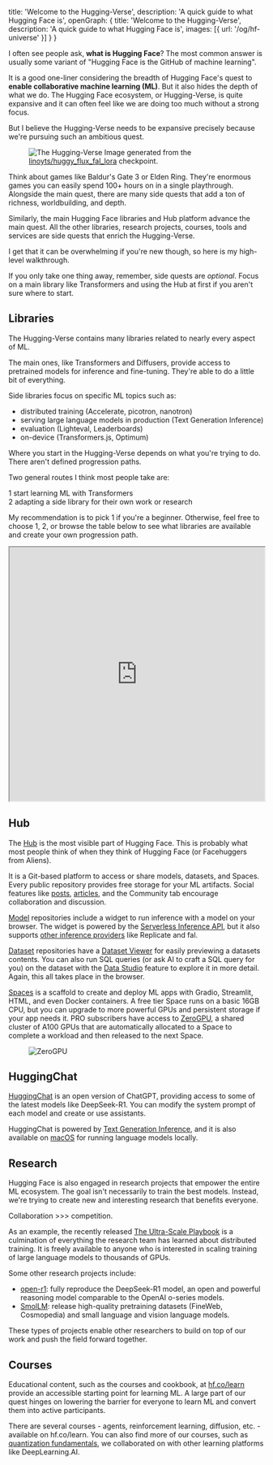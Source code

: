   title: 'Welcome to the Hugging-Verse',
  description: 'A quick guide to what Hugging Face is',
  openGraph: {
    title: 'Welcome to the Hugging-Verse',
    description: 'A quick guide to what Hugging Face is',
    images: [{ url: '/og/hf-universe' }]
  }
}

I often see people ask, **what is Hugging Face**? The most common answer is usually some variant of "Hugging Face is the GitHub of machine learning".

It is a good one-liner considering the breadth of Hugging Face's quest to **enable collaborative machine learning (ML)**. But it also hides the depth of what we do. The Hugging Face ecosystem, or Hugging-Verse, is quite expansive and it can often feel like we are doing too much without a strong focus.

But I believe the Hugging-Verse needs to be expansive precisely because we're pursuing such an ambitious quest.

<Figure>
  <img className="rounded-xl" src="https://huggingface.co/datasets/stevhliu/personal-blog/resolve/main/hf-universe.png" alt="The Hugging-Verse" />
  <Caption>Image generated from the <a href="https://huggingface.co/linoyts/huggy_flux_fal_lora?text=a+TOK+hugging+face+emoji,+a+NASA+spaceflight+mission+patch+of+a+cute+hugging+face+emoji+in+space">linoyts/huggy_flux_fal_lora</a> checkpoint.</Caption>
</Figure>

Think about games like Baldur's Gate 3 or Elden Ring. They're enormous games you can easily spend 100+ hours on in a single playthrough. Alongside the main quest, there are many side quests that add a ton of richness, worldbuilding, and depth.

Similarly, the main Hugging Face libraries and Hub platform advance the main quest. All the other libraries, research projects, courses, tools and services are side quests that enrich the Hugging-Verse.

I get that it can be overwhelming if you're new though, so here is my high-level walkthrough.

<Callout emoji="✦">If you only take one thing away, remember, side quests are *optional*. Focus on a main library like Transformers and using the Hub at first if you aren't sure where to start.</Callout>

## Libraries

The Hugging-Verse contains many libraries related to nearly every aspect of ML.

The main ones, like Transformers and Diffusers, provide access to pretrained models for inference and fine-tuning. They're able to do a little bit of everything.

Side libraries focus on specific ML topics such as:

- distributed training (Accelerate, picotron, nanotron)
- serving large language models in production (Text Generation Inference)
- evaluation (Lighteval, Leaderboards)
- on-device (Transformers.js, Optimum)

Where you start in the Hugging-Verse depends on what you're trying to do. There aren't defined progression paths.

Two general routes I think most people take are:

<div className="space-y-4">
  <div className="flex gap-4">
    <span className="flex items-center justify-center w-6 h-6 rounded-full bg-red-100 text-red-600 text-sm font-medium font-semibold font-mono">
      1
    </span>
    <span>start learning ML with Transformers</span>
  </div>
  <div className="flex gap-4">
    <span className="flex items-center justify-center w-6 h-6 rounded-full bg-sky-100 text-sky-600 text-sm font-medium font-semibold font-mono">
      2
    </span>
    <span>adapting a side library for their own work or research</span>
  </div>
</div>

My recommendation is to pick <span className="inline-flex items-center justify-center w-6 h-6 rounded-full bg-red-100 text-red-600 text-sm font-medium font-semibold font-mono">1</span> if you're a beginner. Otherwise, feel free to choose <span className="inline-flex items-center justify-center w-6 h-6 rounded-full bg-red-100 text-red-600 text-sm font-medium font-semibold font-mono">1</span>, <span className="inline-flex items-center justify-center w-6 h-6 rounded-full bg-sky-100 text-sky-600 text-sm font-medium font-semibold font-mono">2</span>, or browse the table below to see what libraries are available and create your own progression path.

<iframe
  src="https://huggingface.co/datasets/stevhliu/hf-libraries/embed/viewer/main/train"
  width="100%"
  height="500px"
></iframe>

## Hub

The [Hub](https://hf.co/) is the most visible part of Hugging Face. This is probably what most people think of when they think of Hugging Face (or Facehuggers from Aliens).

It is a Git-based platform to access or share models, datasets, and Spaces. Every public repository provides free storage for your ML artifacts. Social features like [posts](https://huggingface.co/?post=true), [articles](https://huggingface.co/new-blog), and the Community tab encourage collaboration and discussion.

[Model](https://huggingface.co/models) repositories include a widget to run inference with a model on your browser. The widget is powered by the [Serverless Inference API](https://huggingface.co/docs/api-inference/index), but it also supports [other inference providers](https://huggingface.co/blog/inference-providers) like Replicate and fal.

[Dataset](https://huggingface.co/datasets) repositories have a [Dataset Viewer](https://huggingface.co/docs/hub/datasets-viewer) for easily previewing a datasets contents. You can also run SQL queries (or ask AI to craft a SQL query for you) on the dataset with the [Data Studio](https://huggingface.co/docs/hub/datasets-viewer) feature to explore it in more detail. Again, this all takes place in the browser.

<Tweet
    id="1894432966077468955"
/>

[Spaces](https://huggingface.co/spaces) is a scaffold to create and deploy ML apps with Gradio, Streamlit, HTML, and even Docker containers. A free tier Space runs on a basic 16GB CPU, but you can upgrade to more powerful GPUs and persistent storage if your app needs it. PRO subscribers have access to [ZeroGPU](https://huggingface.co/docs/hub/spaces-zerogpu), a shared cluster of A100 GPUs that are automatically allocated to a Space to complete a workload and then released to the next Space.

<Figure>
  <img className="rounded-xl" src="https://cdn-uploads.huggingface.co/production/uploads/5f17f0a0925b9863e28ad517/naVZI-v41zNxmGlhEhGDJ.gif" alt="ZeroGPU" />
</Figure>

## HuggingChat

[HuggingChat](https://huggingface.co/chat/) is an open version of ChatGPT, providing access to some of the latest models like DeepSeek-R1. You can modify the system prompt of each model and create or use assistants.

HuggingChat is powered by [Text Generation Inference](https://huggingface.co/docs/text-generation-inference), and it is also available on [macOS](https://github.com/huggingface/chat-macOS) for running language models locally.

## Research

Hugging Face is also engaged in research projects that empower the entire ML ecosystem. The goal isn't necessarily to train the best models. Instead, we're trying to create new and interesting research that benefits everyone.

Collaboration >>> competition.

As an example, the recently released [The Ultra-Scale Playbook](http://hf.co/spaces/nanotron/ultrascale-playbook) is a culmination of everything the research team has learned about distributed training. It is freely available to anyone who is interested in scaling training of large language models to thousands of GPUs.

<Tweet
    id="1892273133547078036"
/>

Some other research projects include:

- [open-r1](https://huggingface.co/blog/open-r1): fully reproduce the DeepSeek-R1 model, an open and powerful reasoning model comparable to the OpenAI o-series models.
- [SmolLM](https://huggingface.co/HuggingFaceTB): release high-quality pretraining datasets (FineWeb, Cosmopedia) and small language and vision language models.

These types of projects enable other researchers to build on top of our work and push the field forward together.

## Courses

Educational content, such as the courses and cookbook, at [hf.co/learn](hf.co/learn) provide an accessible starting point for learning ML. A large part of our quest hinges on lowering the barrier for everyone to learn ML and convert them into active participants.

There are several courses - agents, reinforcement learning, diffusion, etc. - available on hf.co/learn. You can also find more of our courses, such as [quantization fundamentals](https://www.deeplearning.ai/short-courses/quantization-fundamentals-with-hugging-face/), we collaborated on with other learning platforms like DeepLearning.AI.